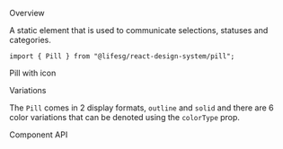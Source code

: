 
<Meta of={PillStories} />

<Title>Pill</Title>

<Secondary>Overview</Secondary>

A static element that is used to communicate selections, statuses and categories.

```tsx
import { Pill } from "@lifesg/react-design-system/pill";
```

<Canvas of={PillStories.Default} />

<Heading3>Pill with icon</Heading3>

<Canvas of={PillStories.WithIcon} />

<Heading3>Variations</Heading3>

The `Pill` comes in 2 display formats, `outline` and `solid` and there are 6 color variations that can be denoted using the `colorType` prop.

<Canvas of={PillStories.Variations} />

<Secondary>Component API</Secondary>

<PropsTable />
